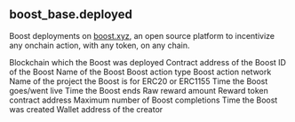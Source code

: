 ## boost_base.deployed 
Boost deployments on [boost.xyz](https://boost.xyz), an open source platform to incentivize any onchain action, with any token, on any chain.

<ParamField path="reward_network">
Blockchain which the Boost was deployed
</ParamField>
<ParamField path="boost_address">
Contract address of the Boost
</ParamField>
<ParamField path="boost_id">
ID of the Boost
</ParamField>
<ParamField path="boost_name">
Name of the Boost
</ParamField>
<ParamField path="action_type">
Boost action type
</ParamField>
<ParamField path="action_network">
Boost action network
</ParamField>
<ParamField path="project_name">
Name of the project the Boost is for
</ParamField>
<ParamField path="boost_type">
ERC20 or ERC1155
</ParamField>
<ParamField path="start_time">
Time the Boost goes/went live
</ParamField>
<ParamField path="end_time">
Time the Boost ends
</ParamField>
<ParamField path="reward_amount_raw">
Raw reward amount
</ParamField>
<ParamField path="reward_token_address">
Reward token contract address
</ParamField>
<ParamField path="max_participants">
Maximum number of Boost completions
</ParamField>
<ParamField path="creation_time">
Time the Boost was created
</ParamField>
<ParamField path="creation_address">
Wallet address of the creator
</ParamField>
